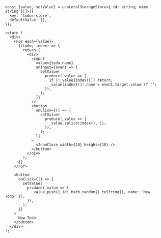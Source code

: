 ```tsx
const [value, setValue] = useLocalStorageStore<{ id: string; name: string }[]>({
  key: 'todos-store',
  defaultValue: [],
});

return (
  <div>
    <For each={value}>
      {(todo, index) => {
        return (
          <div>
            <input
              value={todo.name}
              onInput={event => {
                setValue(
                  produce(_value => {
                    if (!_value[index()]) return;
                    _value[index()]!.name = event.target.value ?? '';
                  }),
                );
              }}
            />
            <button
              onClick={() => {
                setValue(
                  produce(_value => {
                    _value.splice(index(), 1);
                  }),
                );
              }}
            >
              <IconClose width={18} height={18} />
            </button>
          </div>
        );
      }}
    </For>

    <button
      onClick={() => {
        setValue(
          produce(_value => {
            _value.push({ id: Math.random().toString(), name: 'New Todo' });
          }),
        );
      }}
    >
      New Todo
    </button>
  </div>
);
```
